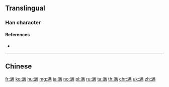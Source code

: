 {{character info/new}}
{{also|滿}}
==Translingual==
{{Han simplified forms|滿|満|满}}

===Han character===
{{Han char|rn=85|rad=水|as=10|sn=13|four=|canj=ETMB|ids=⿰氵⿱艹两}}

====References====
* {{Han ref|kx=0643.241|hdz=31694.010|uh=6EE1|ud=28385}}

----

==Chinese==
{{zh-see|滿}}

[[fr:满]]
[[ko:满]]
[[hu:满]]
[[mg:满]]
[[ja:满]]
[[no:满]]
[[pl:满]]
[[ru:满]]
[[ta:满]]
[[th:满]]
[[chr:满]]
[[uk:满]]
[[zh:满]]